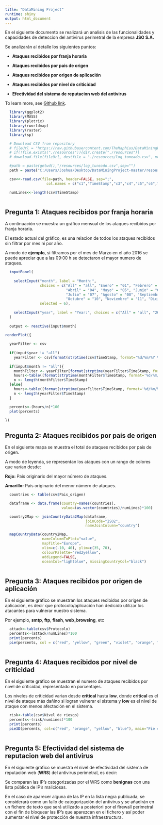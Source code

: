 ```yaml
---
title: "DataMining Project"
runtime: shiny
output: html_document
---
```


<!-- ## Image sample {#myImagePage} -->
<!-- ![Image](path/upc.png) -->

<!-- ```{r, out.width = 50, fig.retina = NULL} -->
<!-- knitr::include_graphics("http://grlum.dpe.upc.edu/img/upc.gif") -->
<!-- ``` -->

En el siguiente documento se realizará un analisis de las funcionalidades y capacidades de deteccion del antivirus perimetral de la empresa **JSO S.A.**

Se analizarán al detalle los siguientes puntos:

* **Ataques recibidos por franja horaria**  

* **Ataques recibidos por pais de origen**

* **Ataques recibidos por origen de aplicación**

* **Ataques recibidos por nivel de criticidad**

* **Efectividad del sistema de reputacion web del antivirus**

To learn more, see [Github link](https://github.com/TheMaphius/DataMiningProject/tree/joshuagp).

```r
  library(ggplot2)
  library(MASS)
  library(plotrix)
  library(rworldmap)
  library(raster)
  library(sp)
```

```r

  # Download CSV from repository
  # fileUrl = "https://raw.githubusercontent.com/TheMaphius/DataMiningProject/master/resources/XXXXXX.csv"
  # if(!file.exists("./resources")){dir.create("./resources")}
  # download.file(fileUrl, destfile = "./resources/log_tuneado.csv", method = "curl")

  #path = paste(getwd(),"/resources/log_tuneado.csv",sep="")
  path = paste("C:/Users/Joshua/Desktop/DataMiningProject-master/resources/log_tuneado.csv",sep="")

  csv<<-read.csv(file=path, header=FALSE, sep=";",
                   col.names = c("c1","TimeStamp","c3","c4","c5","c6","c7","IP_origen","IP_Publica","c10","IP_interna","c12","c13","Protocolo","c15","Desde","Hacia","c18","c19","c20","c21","c22","c23","c24","Puerto_destino","c26","c27","c28","c29","c30","c31","32","Malicioso","Nivel_de_riesgo","35","c36","c37","Pais_origen","Pais_destino","c40","c41","c42","c43","c44","c45","c46","c47","c48","c49","Sender","Subject","Remitente","c53","c54","c55","c56","c57"), colClasses = c("character", "factor", "factor", "character" )) [,c("TimeStamp","IP_origen","IP_Publica","Protocolo","Desde","Hacia","Puerto_destino","Malicioso","Nivel_de_riesgo","Pais_origen","Pais_destino","Sender","Subject","Remitente")]

  numLines<<-length(csv$TimeStamp)
  
```

## Pregunta 1: Ataques recibidos por franja horaria

A continuación se muestra un gráfico mensual de los ataques recibidos por franja horaria.

El estado actual del gráfico, es una relacion de todos los ataques recibidos sin filtrar por mes ni por año.

A modo de **ejemplo**, si filtramos por el mes de Marzo en el año 2016 se puede apreciar que a las 09:00 h se detectaron el mayor numero de ataques.


```r
  
  inputPanel(
    
    selectInput("month", label = "Month:", 
                choices = c("All" = "all", "Enero" = "01", "Febrero" = "02", "Marzo" = "03",
                            "Abril" = "04", "Mayo" = "05", "Junio" = "06",
                            "Julio" = "07", "Agosto" = "08", "Septiembre" = "09",
                            "Octubre" = "10", "Noviembre" = "11", "Diciembre" = "12"), 
                selected = 6),
    
    selectInput("year", label = "Year:", choices = c("All" = "all", "2015" = 2015, "2016" = 2016), selected = "all")
  )
  
  output <- reactive(input$month)

renderPlot({
  
  yearFilter <- csv
  
  if(input$year != "all")
    yearFilter <- csv[format(strptime(csv$TimeStamp, format='%d/%m/%Y %H:%M'),'%Y') == input$year, ]
  
  if(input$month != "all"){
    monthFilter <- yearFilter[format(strptime(yearFilter$TimeStamp, format='%d/%m/%Y %H:%M'),'%m') == input$month, ]
    hours<-table((format(strptime(monthFilter$TimeStamp, format='%d/%m/%Y %H:%M'),'%H')))
    n <- length(monthFilter$TimeStamp)
  }else{
    hours<-table((format(strptime(yearFilter$TimeStamp, format='%d/%m/%Y %H:%M'),'%H')))
    n <- length(yearFilter$TimeStamp)
  }

  percents<-(hours/n)*100
  plot(percents)
  
})

```

## Pregunta 2: Ataques recibidos por pais de origen

En el siguiente mapa se muestra el total de ataques recibidos por pais de origen.

A modo de leyenda, se representan los ataques con un rango de colores que varían desde:

**Rojo:** País originario del mayor número de ataques.

**Amarillo:** País originario del menor número de ataques.



```r
  
  countries <- table(csv$Pais_origen)

  dataframe <- data.frame(country=names(countries),
                          value=(as.vector(countries)/numLines)*100)

  country2Map <- joinCountryData2Map(dataframe,
                                     joinCode="ISO2",
                                     nameJoinColumn="country")

  mapCountryData(country2Map,
                 nameColumnToPlot="value",
                 mapTitle="Europe",
                 xlim=c(-10, 40), ylim=c(35, 70),
                 colourPalette="red2yellow",
                 addLegend=FALSE,
                 oceanCol="lightblue", missingCountryCol="black")
  
```

## Pregunta 3: Ataques recibidos por origen de aplicación

En el siguiente gráfico se muestran los ataques recibidos por origen de aplicación, es decir que protocolo/aplicación han dedicido utilizar los atacantes para vulnerar nuestro sistema.

Por ejemplo, **smtp**, **ftp**, **flash**, **web_browsing**, etc

```r

  attack<-table(csv$Protocolo)
  percents<-(attack/numLines)*100
  print(percents)
  pie(percents, col = c("red", "yellow", "green", "violet", "orange", "blue", "pink", "cyan"))
  
```

## Pregunta 4: Ataques recibidos por nivel de criticidad

En el siguiente gráfico se muestran el numero de ataques recibidos por nivel de criticidad, representado en porcentajes.

Los niveles de criticidad varian desde **critical** hasta **low**, donde **critical** es el nivel de ataque más dañino si logran vulnerar el sistema  y **low** es el nivel de ataque con menos afectación en el sistema.

```r

  risk<-table(csv$Nivel_de_riesgo)
  percents<-(risk/numLines)*100
  print(percents)
  pie3D(percents, col=c("red", "orange", "yellow", "blue"), main="Pie chart Level of Risk")
  
```


## Pregunta 5: Efectividad del sistema de reputacion web del antivirus

En el siguiente gráfico se muestra el nivel de efectividad del sistema de reputación web (**WRS**) del antivirus perimetral, es decir:

Se comparan las IP's categorizadas por el WRS como **benignas** con una lista pública de IP's maliciosas.

En el caso de aparecer alguna de las IP en la lista negra publicada, se considerará como un fallo de categorización del antivirus y se añadirán en un fichero de texto que será utilizado a posteriori por el firewall perimetral con el fin de bloquear las IP's que aparezcan en el fichero y así poder aumentar el nivel de protección de nuestra infraestructura.



